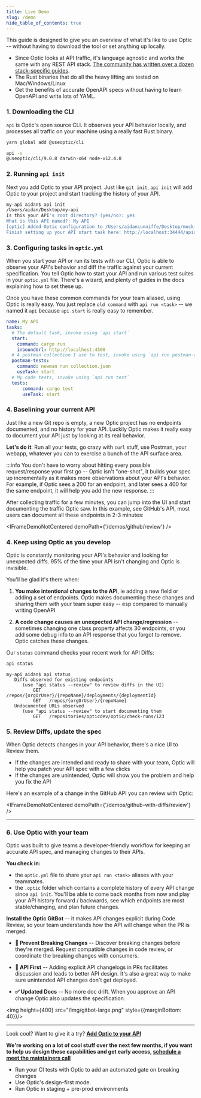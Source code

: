 ```yaml
---
title: Live Demo
slug: /demo
hide_table_of_contents: true
---
```


This guide is designed to give you an overview of what it's like to use Optic -- without having to download the tool or set anything up locally.

- Since Optic looks at API traffic, it's language agnostic and works the same with any REST API stack. [The community has written over a dozen stack-specific guides](/docs/integrations/integrations).
- The Rust binaries that do all the heavy lifting are tested on Mac/Windows/Linux
- Get the benefits of accurate OpenAPI specs without having to learn OpenAPI and write lots of YAML.

### 1. Downloading the CLI

`api` is Optic's open source CLI. It observes your API behavior locally, and processes all traffic on your machine using a really fast Rust binary.

```bash
yarn global add @useoptic/cli

api -v
@useoptic/cli/9.0.8 darwin-x64 node-v12.4.0
```

### 2. Running `api init`

Next you add Optic to your API project. Just like `git init`, `api init` will add Optic to your project and start tracking the history of your API.

```bash
my-api aidan$ api init
/Users/aidan/Desktop/my-api
Is this your API's root directory? (yes/no): yes
What is this API named?: My API
[optic] Added Optic configuration to /Users/aidancunniffe/Desktop/mock-api/optic.yml
Finish setting up your API start task here: http://localhost:34444/apis/1/setup
```

### 3. Configuring tasks in `optic.yml`
When you start your API or run its tests with our CLI, Optic is able to observe your API's behavior and diff the traffic against your current specification. You tell Optic how to start your API and run various test suites in your `optic.yml` file. There's a wizard, and plenty of guides in the docs explaining how to set these up.

Once you have these common commands for your team aliased, using Optic is really easy. You just replace `old command` with `api run <task>` -- we named it `api` because `api start` is really easy to remember.


<div style={{marginTop: 20, marginBottom: 20}}>
<DemoStartCommandSetup />
</div>

```yaml
name: My API
tasks:
  # The default task, invoke using `api start`
  start:
    command: cargo run
    inboundUrl: http://localhost:4500
  # A postman collection I use to test, invoke using `api run postman-tests`
  postman-tests:
    command: newman run collection.json
    useTask: start
  # My code tests, invoke using `api run test`
  tests:
      command: cargo test
      useTask: start
```

### 4. Baselining your current API
Just like a new Git repo is empty, a new Optic project has no endpoints documented, and no history for your API. Luckily Optic makes it really easy to document your API just by looking at its real behavior.

**Let's do it**: Run all your tests, go crazy with `curl` stuff, use Postman, your webapp, whatever you can to exercise a bunch of the API surface area.

:::info
You don't have to worry about hitting every possible request/response your first go -- Optic isn't "one-shot", it builds your spec up incrementally as it makes more observations about your API's behavior. For example, if Optic sees a 200 for an endpoint, and later sees a 400 for the same endpoint, it will help you add the new response.
:::

After collecting traffic for a few minutes, you can jump into the UI and start documenting the traffic Optic saw. In this example, see GitHub's API, most users can document all these endpoints in 2-3 minutes:


<IFrameDemoNotCentered demoPath={'/demos/github/review'} />

### 4. Keep using Optic as you develop

Optic is constantly monitoring your API's behavior and looking for unexpected diffs. 95% of the time your API isn't changing and Optic is invisible.

You'll be glad it's there when:

1) **You make intentional changes to the API**, ie adding a new field or adding a set of endpoints. Optic makes documenting these changes and sharing them with your team super easy -- esp compared to manually writing OpenAPI

2) **A code change causes an unexpected API change/regression** -- sometimes changing one class property affects 30 endpoints, or you add some debug info to an API response that you forgot to remove. Optic catches these changes.


Our `status` command checks your recent work for API Diffs:

```bash
api status
```

```
my-api aidan$ api status
   Diffs observed for existing endpoints
      (use "api status --review" to review diffs in the UI)
          GET   /repos/{orgOrUser}/{repoName}/deployments/{deploymentId}
          GET   /repos/{orgOrUser}/{repoName}
   Undocumented URLs observed
      (use "api status --review" to start documenting them
          GET   /repositories/opticdev/optic/check-runs/123
```

### 5. Review Diffs, update the spec

When Optic detects changes in your API behavior, there's a nice UI to Review them.

- If the changes are intended and ready to share with your team, Optic will help you patch your API spec with a few clicks
- If the changes are unintended, Optic will show you the problem and help you fix the API

Here's an example of a change in the GitHub API you can review with Optic:

<IFrameDemoNotCentered demoPath={'/demos/github-with-diffs/review'} />


---

### 6. Use Optic with your team

Optic was built to give teams a developer-friendly workflow for keeping an accurate API spec, and managing changes to their APIs.

**You check in:**

- the `optic.yml` file to share your `api run <task>` aliases with your teammates.
- the `.optic` folder which contains a complete history of every API change since `api init`. You'll be able to come back months from now and play your API history forward / backwards, see which endpoints are most stable/changing, and plan future changes.

**Install the Optic GitBot** -- it makes API changes explicit during Code Review, so your team understands how the API will change when the PR is merged.


- **🚦 Prevent Breaking Changes** -- Discover breaking changes before they're merged. Request compatible changes in code review, or coordinate the breaking changes with consumers.

- **🔎 API First** -- Adding explicit API changelogs in PRs facilitates discussion and leads to better API design. It's also a great way to make sure unintended API changes don't get deployed.

- **✅ Updated Docs** -- No more doc drift. When you approve an API change Optic also updates the specification.


<img height={400} src="/img/gitbot-large.png" style={{marginBottom: 40}}/>


---

Look cool? Want to give it a try? **[Add Optic to your API](/docs/)**

**We're working on a lot of cool stuff over the next few months, if you want to help us design these capabilities and get early access, [schedule a meet the maintainers call](https://calendly.com/opticlabs/maintainer-office-hours)**

- Run your CI tests with Optic to add an automated gate on breaking changes
- Use Optic's design-first mode.
- Run Optic in staging + pre-prod environments
